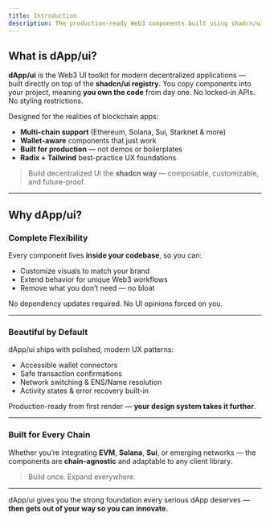 ```yaml
---
title: Introduction
description: The production-ready Web3 components built using shadcn/ui. Accessible. Customizable. Open Source.
---
```


## What is dApp/ui?

**dApp/ui** is the Web3 UI toolkit for modern decentralized applications — built directly on top of the **shadcn/ui registry**.
You copy components into your project, meaning **you own the code** from day one. No locked-in APIs. No styling restrictions.

Designed for the realities of blockchain apps:

- **Multi-chain support** (Ethereum, Solana, Sui, Starknet & more)
- **Wallet-aware** components that just work
- **Built for production** — not demos or boilerplates
- **Radix + Tailwind** best-practice UX foundations

> Build decentralized UI the **shadcn way** — composable, customizable, and future-proof.

---

## Why dApp/ui?

### Complete Flexibility

Every component lives **inside your codebase**, so you can:

- Customize visuals to match your brand
- Extend behavior for unique Web3 workflows
- Remove what you don’t need — no bloat

No dependency updates required. No UI opinions forced on you.

---

### Beautiful by Default

dApp/ui ships with polished, modern UX patterns:

- Accessible wallet connectors
- Safe transaction confirmations
- Network switching & ENS/Name resolution
- Activity states & error recovery built-in

Production-ready from first render — **your design system takes it further**.

---

### Built for Every Chain

Whether you’re integrating **EVM**, **Solana**, **Sui**, or emerging networks —
the components are **chain-agnostic** and adaptable to any client library.

> Build once. Expand everywhere.

---

dApp/ui gives you the strong foundation every serious dApp deserves —
**then gets out of your way so you can innovate.**
